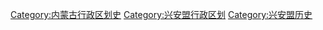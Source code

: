 [[Category:内蒙古行政区划史|Category:内蒙古行政区划史]]
[[Category:兴安盟行政区划|Category:兴安盟行政区划]]
[[Category:兴安盟历史|Category:兴安盟历史]]